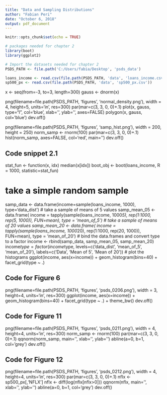 ```yaml
---
title: "Data and Sampling Distributions"
author: "Fabian Peri"
date: "October 6, 2018"
output: pdf_document
---
```


```r
knitr::opts_chunk$set(echo = TRUE)
```

```r
# packages needed for chapter 2
library(boot)
library(ggplot2)
```

```r
# Import the datasets needed for chapter 2
PSDS_PATH <- file.path('C:/Users/fabia/Desktop', 'psds_data')

loans_income <- read.csv(file.path(PSDS_PATH, 'data', 'loans_income.csv'))[,1]
sp500_px <- read.csv(file.path(PSDS_PATH, 'data', 'sp500_px.csv'))
```

x <- seq(from=-3, to=3, length=300)
gauss <- dnorm(x)

png(filename=file.path(PSDS_PATH, 'figures', 'normal_density.png'),  width = 4, height=5, units='in', res=300)
par(mar=c(3, 3, 0, 0)+.1)
plot(x, gauss, type="l", col='blue', xlab='', ylab='', axes=FALSE)
polygon(x, gauss, col='blue')
dev.off()

png(filename=file.path(PSDS_PATH, 'figures', 'samp_hist.png'), width = 200, height = 250)
norm_samp <- rnorm(100)
par(mar=c(3, 3, 0, 0)+.1)
hist(norm_samp, axes=FALSE, col='red', main='')
dev.off()

## Code snippet 2.1
stat_fun <- function(x, idx) median(x[idx])
boot_obj <- boot(loans_income, R = 1000, statistic=stat_fun)


# take a simple random sample
samp_data <- data.frame(income=sample(loans_income, 1000), 
                        type='data_dist')
# take a sample of means of 5 values
samp_mean_05 <- data.frame(
  income = tapply(sample(loans_income, 1000*5), 
                  rep(1:1000, rep(5, 1000)), FUN=mean),
  type = 'mean_of_5')
# take a sample of means of 20 values
samp_mean_20 <- data.frame(
  income = tapply(sample(loans_income, 1000*20), 
                  rep(1:1000, rep(20, 1000)), FUN=mean),
  type = 'mean_of_20')
# bind the data.frames and convert type to a factor
income <- rbind(samp_data, samp_mean_05, samp_mean_20)
income$type = factor(income$type, 
                     levels=c('data_dist', 'mean_of_5', 'mean_of_20'),
                     labels=c('Data', 'Mean of 5', 'Mean of 20'))
# plot the histograms
ggplot(income, aes(x=income)) +
  geom_histogram(bins=40) +
  facet_grid(type ~ .)

## Code for Figure 6
png(filename=file.path(PSDS_PATH, 'figures', 'psds_0206.png'),  width = 3, height=4, units='in', res=300)
ggplot(income, aes(x=income)) +
  geom_histogram(bins=40) +
  facet_grid(type ~ .) +
  theme_bw()
dev.off()


## Code for Figure 11
png(filename=file.path(PSDS_PATH, 'figures', 'psds_0211.png'),  width = 4, height=4, units='in', res=300)
norm_samp <- rnorm(100)
par(mar=c(3, 3, 0, 0)+.1)
qqnorm(norm_samp, main='', xlab='', ylab='')
abline(a=0, b=1, col='grey')
dev.off()

## Code for Figure 12
png(filename=file.path(PSDS_PATH, 'figures', 'psds_0212.png'),  width = 4, height=4, units='in', res=300)
par(mar=c(3, 3, 0, 0)+.1)
nflx <- sp500_px[,'NFLX']
nflx <- diff(log(nflx[nflx>0]))
qqnorm(nflx, main='', xlab='', ylab='')
abline(a=0, b=1, col='grey')
dev.off()
